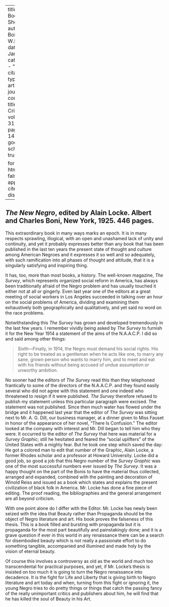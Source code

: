 
---
title: 'Our Book Shelf'
author: Du Bois, W.E.B.
date: Jan. 1926
categories: 
  - ""
citation: 
  type: article-journal
  container-title: The Crisis
  volume: 31
  issue: 3
  page: 140-141
google-scholar: true

format:
  html:
    toc: false
    appendix-cite-as: display
---



<h2><em>The New Negro</em>, edited by Alain Locke. Albert and Charles Boni, New York, 1925. 446 pages.</h2>

This extraordinary book in many ways marks an epoch. It is in many respects sprawling, illogical, with an open and unashamed lack of unity and continuity, and yet it probably expresses better than any book that has been published in the last ten years the present state of thought and culture among American Negroes and it expresses it so well and so adequately, with such ramification into all phases of thought and attitude, that it is a singularly satisfying and inspiring thing. 

It has, too, more than most books, a history. The well-known magazine, *The Survey*, which represents organized social reform in America, has always been traditionally afraid of the Negro problem and has usually touched it either not at all or gingerly. Even last year one of the editors at a great meeting of social workers in Los Angeles succeeded in talking over an hour on the social problems of America, dividing and examining them exhaustively both geographically and qualitatively, and yet said no word on the race problems.

Notwithstanding this *The Survey* has grown and developed tremendously in the last few years. I remember vividly being asked by *The Survey* to furnish it for the New Year 1914 a statement of the aims of the N.A.A.C.P. I did so and said among other things: 

> Sixth---Finally, in 1914, the Negro must demand his social rights. His right to be treated as a gentleman when he acts like one, to marry any sane, grown person who wants to marry him, and to meet and eat with his friends without being accused of undue assumption or unworthy ambition. 

No sooner had the editors of *The Survey* read this than they telephoned frantically to some of the directors of the N.A.A.C.P. and they found easily several who did not agree with this statement and one indeed who threatened to resign if it were published. *The Survey* therefore refused to publish my statement unless this particular paragraph were excised. The statement was not published. Since then much water has flowed under the bridge and it happened last year that the editor of *The Survey* was sitting next to Mr. A. G. Dill, our business manager, at a dinner given to Miss Fauset in honor of the appearance of her novel, "There Is Confusion." The editor looked at the company with interest and Mr. Dill began to tell him who they were. It occurred to the editor of *The Survey* that here was material for a *Survey Graphic*; still he hesitated and feared the "social uplifters" of the United States with a mighty fear. But he took one step which saved the day: He got a colored man to edit that number of the Graphic, Alain Locke, a former Rhodes scholar and a professor at Howard University. Locke did a good job, so good a job that this Negro number of the *Survey Graphic* was one of the most successful numbers ever issued by *The Survey*. It was a happy thought on the part of the Bonis to have the material thus collected, arranged and expanded, combined with the painting and decoration of Winold Reiss and issued as a book which states and explains the present civilization of black folk in America. Mr. Locke has done a fine piece of editing. The proof reading, the bibliographies and the general arrangement are all beyond criticism. 

With one point alone do I differ with the Editor. Mr. Locke has newly been seized with the idea that Beauty rather than Propaganda should be the object of Negro literature and art. His book proves the falseness of this thesis. This is a book filled and bursting with propaganda but it is propaganda for the most part beautifully and painstakingly done; and it is a grave question if ever in this world in any renaissance there can be a search for disembodied beauty which is not really a passionate effort to do something tangible, accompanied and illumined and made holy by the vision of eternal beauty. 

Of course this involves a controversy as old as the world and much too transcendental for practical purposes, and yet, if Mr. Locke's thesis is insisted on too much it is going to turn the Negro renaissance into decadence. It is the fight for Life and Liberty that is giving birth to Negro literature and art today and when, turning from this fight or ignoring it, the young Negro tries to do pretty things or things that catch the passing fancy of the really unimportant critics and publishers about him, he will find that he has killed the soul of Beauty in his Art. 

